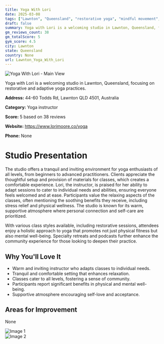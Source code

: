 ```yaml
---
title: Yoga With Lori
date: 2025-03-08
tags: ["Lawnton", "Queensland", "restorative yoga", "mindful movement", "supportive atmosphere", "holistic approach", "Lawnton"]  
draft: false
summary: Yoga with Lori is a welcoming studio in Lawnton, Queensland, focusing on restorative and adaptive yoga practices.
gm_reviews_count: 38
gm_totalScore: 5
gym_score: 4.5
city: Lawnton
state: Queensland
country: None
url: Lawnton_Yoga_With_Lori
---
```


<div className="aspect-[16/9] relative my-8">
  <img 
    src="https://lh5.googleusercontent.com/p/AF1QipNtkUFBFfGqx0oatuAca8uvdG_12mZxyFuGKXSQ=w1920-h1080-k-no"
    alt="Yoga With Lori - Main View"
    className="object-cover absolute inset-0 w-full h-full rounded-lg"
  />
</div>

Yoga with Lori is a welcoming studio in Lawnton, Queensland, focusing on restorative and adaptive yoga practices.

**Address:** 44-60 Todds Rd, Lawnton QLD 4501, Australia

**Category:** Yoga instructor

**Score:** 5 based on 38 reviews

**Website:** https://www.lorimoore.co/yoga

**Phone:** None

# Studio Presentation

The studio offers a tranquil and inviting environment for yoga enthusiasts of all levels, from beginners to advanced practitioners. Clients appreciate the thoughtful setup and provision of materials for classes, which creates a comfortable experience. Lori, the instructor, is praised for her ability to adapt sessions to cater to individual needs and abilities, ensuring everyone feels welcomed and at ease. Participants value the relaxing aspects of the classes, often mentioning the soothing benefits they receive, including stress relief and physical wellness. The studio is known for its warm, supportive atmosphere where personal connection and self-care are prioritized.

With various class styles available, including restorative sessions, attendees enjoy a holistic approach to yoga that promotes not just physical fitness but also mental well-being. Specialty retreats and podcasts further enhance the community experience for those looking to deepen their practice.

## Why You'll Love It

- Warm and inviting instructor who adapts classes to individual needs.
- Tranquil and comfortable setting that enhances relaxation.
- Classes cater to all levels, fostering a sense of community.
- Participants report significant benefits in physical and mental well-being.
- Supportive atmosphere encouraging self-love and acceptance.

## Areas for Improvement

None

<div className="grid grid-cols-1 xl:grid-cols-2 gap-4 my-8">
<div className="aspect-[4/3] relative"><img src="https://streetviewpixels-pa.googleapis.com/v1/thumbnail?panoid=IxOPzSgY-cCJWg3GTJMubA&cb_client=maps_sv.tactile.gps&w=203&h=100&yaw=355.10318&pitch=0&thumbfov=100" alt="Image 1" className="object-cover absolute inset-0 w-full h-full rounded-lg" /></div>
<div className="aspect-[4/3] relative"><img src="https://lh5.googleusercontent.com/p/AF1QipMcajusG5Bt69-RXZNvj5jFXaNzCDa7LHIhJAa1=w1920-h1080-k-no" alt="Image 2" className="object-cover absolute inset-0 w-full h-full rounded-lg" /></div>
</div>